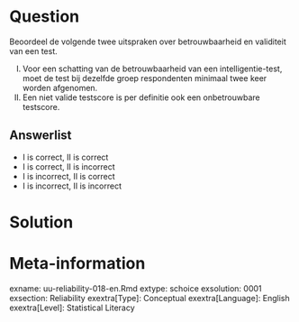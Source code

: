 Question
========
  
Beoordeel de volgende twee uitspraken over betrouwbaarheid en validiteit van een test.

I.	Voor een schatting van de betrouwbaarheid van een intelligentie-test, moet de test bij dezelfde groep respondenten minimaal twee keer worden afgenomen.
II.	Een niet valide testscore is per definitie ook een onbetrouwbare testscore.


Answerlist
----------
* I is correct, II is correct
* I is correct, II is incorrect
* I is incorrect, II is correct
* I is incorrect, II is incorrect



Solution
========
  


Meta-information
================
exname: uu-reliability-018-en.Rmd
extype: schoice
exsolution: 0001
exsection: Reliability
exextra[Type]: Conceptual
exextra[Language]: English
exextra[Level]: Statistical Literacy
